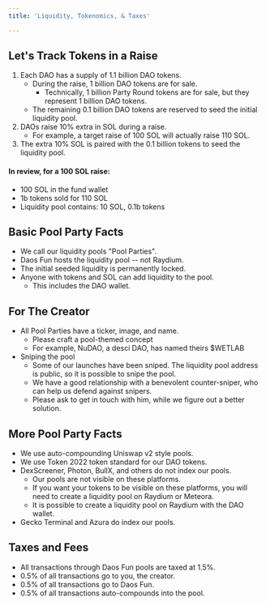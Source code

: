 ```yaml
---
title: 'Liquidity, Tokenomics, & Taxes'

---
```


## Let's Track Tokens in a Raise

1. Each DAO has a supply of 1.1 billion DAO tokens.
    - During the raise, 1 billion DAO tokens are for sale.
        - Technically, 1 billion Party Round tokens are for sale, but they represent 1 billion DAO tokens.
    - The remaining 0.1 billion DAO tokens are reserved to seed the initial liquidity pool.
2. DAOs raise 10% extra in SOL during a raise.
    - For example, a target raise of 100 SOL will actually raise 110 SOL. 
3. The extra 10% SOL is paired with the 0.1 billion tokens to seed the liquidity pool.
    
#### In review, for a 100 SOL raise: 
- 100 SOL in the fund wallet
- 1b tokens sold for 110 SOL
- Liquidity pool contains: 10 SOL, 0.1b tokens 

## Basic Pool Party Facts
- We call our liquidity pools "Pool Parties".
- Daos Fun hosts the liquidity pool -- not Raydium. 
- The initial seeded liquidity is permanently locked. 
- Anyone with tokens and SOL can add liquidity to the pool.
    - This includes the DAO wallet. 

## For The Creator
- All Pool Parties have a ticker, image, and name. 
    - Please craft a pool-themed concept
    - For example, NuDAO, a desci DAO, has named theirs $WETLAB 
- Sniping the pool
    - Some of our launches have been sniped. The liquidity pool address is public, so it is possible to snipe the pool.
    - We have a good relationship with a benevolent counter-sniper, who can help us defend against snipers. 
    - Please ask to get in touch with him, while we figure out a better solution. 

## More Pool Party Facts
- We use auto-compounding Uniswap v2 style pools. 
- We use Token 2022 token standard for our DAO tokens.  
- DexScreener, Photon, BullX, and others do not index our pools.
    - Our pools are not visible on these platforms.
    - If you want your tokens to be visible on these platforms, you will need to create a liquidity pool on Raydium or Meteora.
    - It is possible to create a liquidity pool on Raydium with the DAO wallet.
- Gecko Terminal and Azura do index our pools.


## Taxes and Fees
- All transactions through Daos Fun pools are taxed at 1.5%. 
- 0.5% of all transactions go to you, the creator. 
- 0.5% of all transactions go to Daos Fun. 
- 0.5% of all transactions auto-compounds into the pool. 






